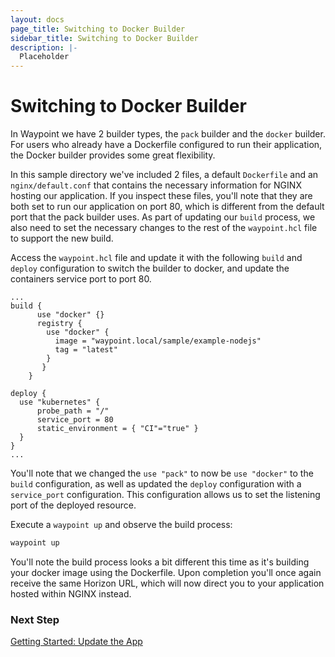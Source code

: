 ```yaml
---
layout: docs
page_title: Switching to Docker Builder
sidebar_title: Switching to Docker Builder
description: |-
  Placeholder
---
```


# Switching to Docker Builder

In Waypoint we have 2 builder types, the `pack` builder and the `docker` builder. For users who already have a Dockerfile configured to run their application, the Docker builder provides some great flexibility.

In this sample directory we've included 2 files, a default `Dockerfile` and an `nginx/default.conf` that contains the necessary information for NGINX hosting our application. If you inspect these files,
you'll note that they are both set to run our application on port 80, which is different from the default port that the pack builder uses. As part of updating our `build` process, we also need to set the
necessary changes to the rest of the `waypoint.hcl` file to support the new build.

Access the `waypoint.hcl` file and update it with the following `build` and `deploy` configuration to switch the builder to docker, and update the containers service port to port 80.

```shell
...
build {
      use "docker" {}
      registry {
        use "docker" {
          image = "waypoint.local/sample/example-nodejs"
          tag = "latest"
        }
       }
    }

deploy {
  use "kubernetes" {
      probe_path = "/"
      service_port = 80
      static_environment = { "CI"="true" }
  }
}
...
```

You'll note that we changed the `use "pack"` to now be `use "docker"` to the `build` configuration, as well as updated the `deploy` configuration
with a `service_port` configuration. This configuration allows us to set the listening port of the deployed resource.

Execute a `waypoint up` and observe the build process:

```bash
waypoint up
```

You'll note the build process looks a bit different this time as it's building your docker image using the Dockerfile. Upon completion you'll once again receive the same Horizon URL,
which will now direct you to your application hosted within NGINX instead.

### Next Step

[Getting Started: Update the App](/docs/getting-started/k8s-example-app/update-app)
